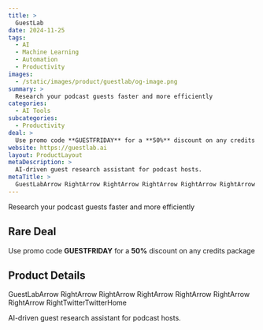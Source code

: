 ```yaml
---
title: >
  GuestLab
date: 2024-11-25
tags:
  - AI
  - Machine Learning
  - Automation
  - Productivity
images:
  - /static/images/product/guestlab/og-image.png
summary: >
  Research your podcast guests faster and more efficiently
categories:
  - AI Tools
subcategories:
  - Productivity
deal: >
  Use promo code **GUESTFRIDAY** for a **50%** discount on any credits package
website: https://guestlab.ai
layout: ProductLayout
metaDescription: >
  AI-driven guest research assistant for podcast hosts.
metaTitle: >
  GuestLabArrow RightArrow RightArrow RightArrow RightArrow RightArrow RightArrow RightTwitterTwitterHome
---
```

Research your podcast guests faster and more efficiently

## Rare Deal

Use promo code **GUESTFRIDAY** for a **50%** discount on any credits package

## Product Details
GuestLabArrow RightArrow RightArrow RightArrow RightArrow RightArrow RightArrow RightTwitterTwitterHome

AI-driven guest research assistant for podcast hosts.
